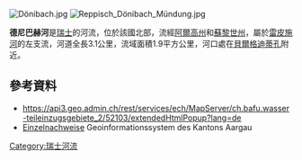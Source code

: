 {{Coord|47.39407|N|8.39615|E|display=title}}

[[Image:Dönibach.jpg|right]]
[[Image:Reppisch_Dönibach_Mündung.jpg|right]]

'''德尼巴赫河'''是[[瑞士|瑞士]]的河流，位於該國北部，流經[[阿爾高州|阿爾高州]]和[[蘇黎世州|蘇黎世州]]，屬於[[雷皮施河|雷皮施河]]的左支流，河道全長3.1公里，流域面積1.9平方公里，河口處在[[貝爾格迪蒂孔|貝爾格迪蒂孔]]附近。

==參考資料==
* https://api3.geo.admin.ch/rest/services/ech/MapServer/ch.bafu.wasser-teileinzugsgebiete_2/52103/extendedHtmlPopup?lang=de {{Wayback|url=https://api3.geo.admin.ch/rest/services/ech/MapServer/ch.bafu.wasser-teileinzugsgebiete_2/52103/extendedHtmlPopup?lang=de |date=20170901063438 }}
* [https://www.ag.ch/de/dfr/geoportal/geoportal.jsp Einzelnachweise] {{Wayback|url=https://www.ag.ch/de/dfr/geoportal/geoportal.jsp |date=20210213214922 }} Geoinformationssystem des Kantons Aargau

{{Switzerland-geo-stub}}
[[Category:瑞士河流|Category:瑞士河流]]